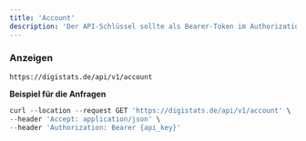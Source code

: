 ```yaml
---
title: 'Account'
description: 'Der API-Schlüssel sollte als Bearer-Token im Authorization-Header der Anfrage gesendet werden. Deinen [API-Schlüssel](https://digistats.de/account/api) findest du hier.'
---
```


### Anzeigen

```
https://digistats.de/api/v1/account
```

**Beispiel für die Anfragen**

```javascript curl
curl --location --request GET 'https://digistats.de/api/v1/account' \
--header 'Accept: application/json' \
--header 'Authorization: Bearer {api_key}'
```